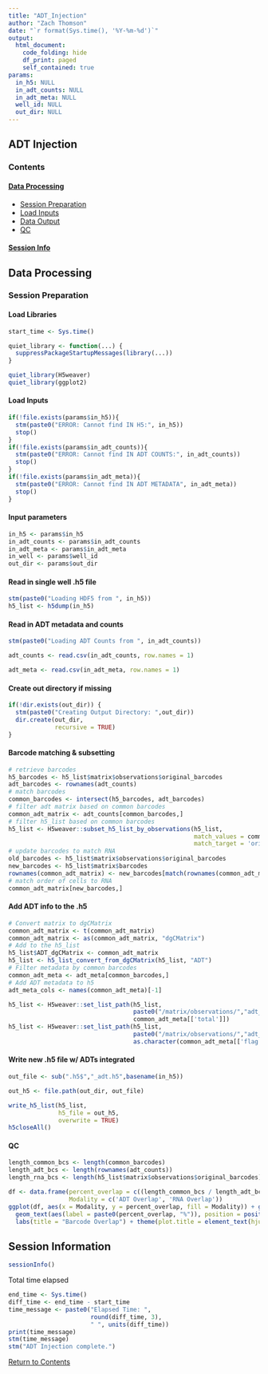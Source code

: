 ```yaml
---
title: "ADT_Injection"
author: "Zach Thomson"
date: "`r format(Sys.time(), '%Y-%m-%d')`"
output: 
  html_document:
    code_folding: hide
    df_print: paged
    self_contained: true
params: 
  in_h5: NULL
  in_adt_counts: NULL
  in_adt_meta: NULL
  well_id: NULL
  out_dir: NULL
---
```


## ADT Injection

<a id="contents"></a>

### Contents

#### [Data Processing](#data_processing)
- [Session Preparation](#session_preparation)
- [Load Inputs](#load_inputs)
- [Data Output](#data_output)
- [QC](#qc)

#### [Session Info](#session_info)

<a id="data_processing"></a>

## Data Processing

<a id="session_preparation"></a>

### Session Preparation

#### Load Libraries
```r
start_time <- Sys.time()

quiet_library <- function(...) {
  suppressPackageStartupMessages(library(...))
}

quiet_library(H5weaver)
quiet_library(ggplot2)
```

#### Load Inputs
```r
if(!file.exists(params$in_h5)){
  stm(paste0("ERROR: Cannot find IN H5:", in_h5))
  stop()
}
if(!file.exists(params$in_adt_counts)){
  stm(paste0("ERROR: Cannot find IN ADT COUNTS:", in_adt_counts))
  stop()
}
if(!file.exists(params$in_adt_meta)){
  stm(paste0("ERROR: Cannot find IN ADT METADATA", in_adt_meta))
  stop()
}
```

#### Input parameters
```r
in_h5 <- params$in_h5
in_adt_counts <- params$in_adt_counts
in_adt_meta <- params$in_adt_meta
in_well <- params$well_id
out_dir <- params$out_dir
```


#### Read in single well .h5 file
```r
stm(paste0("Loading HDF5 from ", in_h5))
h5_list <- h5dump(in_h5)
```


#### Read in ADT metadata and counts
```r
stm(paste0("Loading ADT Counts from ", in_adt_counts))

adt_counts <- read.csv(in_adt_counts, row.names = 1)

adt_meta <- read.csv(in_adt_meta, row.names = 1)
```

#### Create out directory if missing
```r
if(!dir.exists(out_dir)) {
  stm(paste0("Creating Output Directory: ",out_dir))
  dir.create(out_dir, 
             recursive = TRUE)
}
```

#### Barcode matching & subsetting
```r
# retrieve barcodes
h5_barcodes <- h5_list$matrix$observations$original_barcodes
adt_barcodes <- rownames(adt_counts)
# match barcodes
common_barcodes <- intersect(h5_barcodes, adt_barcodes)
# filter adt matrix based on common barcodes
common_adt_matrix <- adt_counts[common_barcodes,]
# filter h5_list based on common barcodes
h5_list <- H5weaver::subset_h5_list_by_observations(h5_list,
                                                    match_values = common_barcodes,
                                                    match_target = 'original_barcodes')
# update barcodes to match RNA
old_barcodes <- h5_list$matrix$observations$original_barcodes
new_barcodes <- h5_list$matrix$barcodes
rownames(common_adt_matrix) <- new_barcodes[match(rownames(common_adt_matrix), old_barcodes)]
# match order of cells to RNA
common_adt_matrix[new_barcodes,]
```

#### Add ADT info to the .h5
```r
# Convert matrix to dgCMatrix
common_adt_matrix <- t(common_adt_matrix)
common_adt_matrix <- as(common_adt_matrix, "dgCMatrix")
# Add to the h5_list
h5_list$ADT_dgCMatrix <- common_adt_matrix
h5_list <- h5_list_convert_from_dgCMatrix(h5_list, "ADT")
# Filter metadata by common barcodes
common_adt_meta <- adt_meta[common_barcodes,]
# Add ADT metadata to h5 
adt_meta_cols <- names(common_adt_meta)[-1]

h5_list <- H5weaver::set_list_path(h5_list,
                                   paste0("/matrix/observations/","adt_umis"),
                                   common_adt_meta[['total']])
h5_list <- H5weaver::set_list_path(h5_list,
                                   paste0("/matrix/observations/","adt_qc_flag"),
                                   as.character(common_adt_meta[['flag']]))
```

<a id="data_output"></a>

#### Write new .h5 file w/ ADTs integrated
```r
out_file <- sub(".h5$","_adt.h5",basename(in_h5))

out_h5 <- file.path(out_dir, out_file)

write_h5_list(h5_list,
              h5_file = out_h5,
              overwrite = TRUE)
h5closeAll()
```

<a id="qc"></a>

#### QC
```r
length_common_bcs <- length(common_barcodes)
length_adt_bcs <- length(rownames(adt_counts))
length_rna_bcs <- length(h5_list$matrix$observations$original_barcodes)

df <- data.frame(percent_overlap = c((length_common_bcs / length_adt_bcs * 100), (length_common_bcs / length_rna_bcs * 100)),
                 Modality = c('ADT Overlap', 'RNA Overlap'))
ggplot(df, aes(x = Modality, y = percent_overlap, fill = Modality)) + geom_bar(stat = 'identity') + 
  geom_text(aes(label = paste0(percent_overlap, "%")), position = position_dodge(0.9), vjust = 1.6) + 
  labs(title = "Barcode Overlap") + theme(plot.title = element_text(hjust = 0.5))
```

<a id="session_info"></a>

## Session Information

```r
sessionInfo()
```

Total time elapsed
```r
end_time <- Sys.time()
diff_time <- end_time - start_time
time_message <- paste0("Elapsed Time: ", 
                       round(diff_time, 3),
                       " ", units(diff_time))
print(time_message)
stm(time_message)
stm("ADT Injection complete.")
```

[Return to Contents](#contents)
